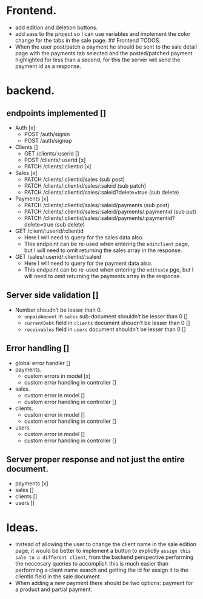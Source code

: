 # Frontend.
* add edition and deletion buttons.
* add sass to the project so I can use variables and implement the color change for the tabs in the sale page.
## Frontend TODOS.
* When the user post/patch a payment he should be sent to the sale detail page with the payments tab selected and the posted/patched payment highlighted for less than a second, for this the server will send the payment id as a response.

# backend.

## endpoints implemented []
* Auth [x]
  * POST /auth/signin
  * POST /auth/signup
* Clients []
  * GET /clients/:userid []
  * POST /clients/:userid [x]
  * PATCH /clients/:clientid [x]
* Sales [x]
  * PATCH /clients/:clientid/sales (sub post)
  * PATCH /clients/:clientid/sales/:saleid (sub patch)
  * PATCH /clients/:clientid/sales/:saleid?delete=true (sub delete)
* Payments [x]
  * PATCH /clients/:clientid/sales/:saleid/payments (sub post)
  * PATCH /clients/:clientid/sales/:saleid/payments/:paymentid (sub put)
  * PATCH /clients/:clientid/sales/:saleid/payments/:paymentid?delete=true (sub delete)

* GET /client/:userid/:clientid
  * Here I will need to query for the sales data also.
  * This endpoint can be re-used when entering the `editclient` page, but I will need to omit returning the sales array in the response.
* GET /sales/:userid/:clientid/:saleid
  * Here I will need to query for the payment data also.
  * This endpoint can be re-used when entering the `editsale` pge, but I will need to omit returning the payments array in the response.

## Server side validation []
* Number shoudn't be lesser than 0.
  * `unpaidAmount` in `sales` sub-document shouldn't be lesser than 0 []
  * `currentDebt` field in `clients` document shoudn't be lesser than 0 []
  * `receivables` field in `users` document shouldn't be lesser than 0 []

## Error handling []
* global error handler []
* payments.
  * custom errors in model [x]
  * custom error handling in controller []
* sales.
  * custom error in model []
  * custom error handling in controller []
* clients.
  * custom error in model []
  * custom error handling in controller []
* users.
  * custom error in model []
  * custom error handling in controller []

## Server proper response and not just the entire document.
* payments [x]
* sales []
* clients []
* users []

# Ideas. 
* Instead of allowing the user to change the client name in the sale edition page, it would be better to implement a button to explictly `assign this sale to a different client`, from the backend perspective performing the neccesary queries to accomplish this is much easier than performing a client name search and getting the id for assign it to the clientId field in the sale document.
* When adding a new payment there should be two options: payment for a product and partial payment.
